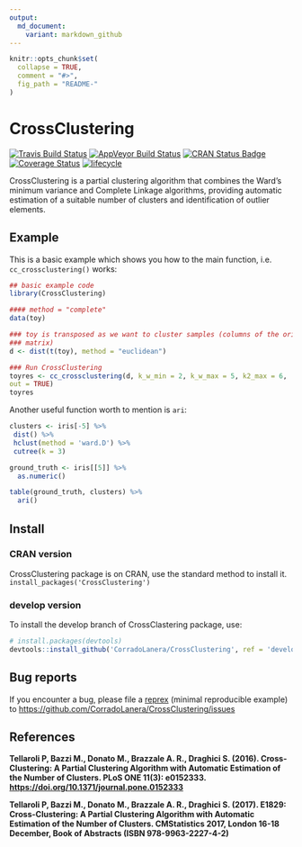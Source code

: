 ```yaml
---
output:
  md_document:
    variant: markdown_github
---
```


<!-- README.md is generated from README.Rmd. Please edit that file -->

```r
knitr::opts_chunk$set(
  collapse = TRUE,
  comment = "#>",
  fig_path = "README-"
)
```

# CrossClustering

[![Travis Build Status](https://travis-ci.org/CorradoLanera/CrossClustering.svg?branch=develop)](https://travis-ci.org/CorradoLanera/CrossClustering)
[![AppVeyor Build Status](https://ci.appveyor.com/api/projects/status/github/CorradoLanera/CrossClustering?branch=develop&svg=true)](https://ci.appveyor.com/project/CorradoLanera/CrossClustering)
[![CRAN Status Badge](http://www.r-pkg.org/badges/version/CrossClustering)](https://CRAN.R-project.org/package=CrossClustering)
[![Coverage Status](https://codecov.io/gh/CorradoLanera/CrossClustering/branch/develop/graph/badge.svg)](https://codecov.io/gh/CorradoLanera/CrossClustering?branch=develop)
[![lifecycle](https://img.shields.io/badge/lifecycle-stable-brightgreen.svg)](https://www.tidyverse.org/lifecycle/#stable)

CrossClustering is a partial clustering algorithm that combines the Ward's
minimum variance and Complete Linkage algorithms, providing automatic
estimation of a suitable number of clusters and identification of outlier
elements.

## Example

This is a basic example which shows you how to the main function, i.e. 
`cc_crossclustering()` works:

```r
## basic example code
library(CrossClustering)

#### method = "complete"
data(toy)

### toy is transposed as we want to cluster samples (columns of the original
### matrix)
d <- dist(t(toy), method = "euclidean")

### Run CrossClustering
toyres <- cc_crossclustering(d, k_w_min = 2, k_w_max = 5, k2_max = 6,
out = TRUE)
toyres
```

Another useful function worth to mention is `ari`:
```r
clusters <- iris[-5] %>%
 dist() %>%
 hclust(method = 'ward.D') %>%
 cutree(k = 3)

ground_truth <- iris[[5]] %>%
  as.numeric()

table(ground_truth, clusters) %>% 
  ari()
```


## Install
### CRAN version
CrossClustering package is on CRAN, use the standard method to install it.
`install_packages('CrossClustering')`

### develop version
To install the develop branch of CrossClastering package, use:
```r
# install.packages(devtools)
devtools::install_github('CorradoLanera/CrossClustering', ref = 'develop')
```


## Bug reports
If you encounter a bug, please file a
[reprex](https://github.com/tidyverse/reprex) (minimal reproducible example) to
<https://github.com/CorradoLanera/CrossClustering/issues>


## References

**Tellaroli P, Bazzi M., Donato M., Brazzale A. R., Draghici S. (2016).
Cross-Clustering: A Partial Clustering Algorithm with Automatic
Estimation of the Number of Clusters. PLoS ONE 11(3):   e0152333.
<https://doi.org/10.1371/journal.pone.0152333>**

**Tellaroli P, Bazzi M., Donato M., Brazzale A. R., Draghici S. (2017).
E1829: Cross-Clustering: A Partial Clustering Algorithm with Automatic
Estimation of the Number of Clusters. CMStatistics 2017, London 16-18
December, Book of Abstracts (ISBN 978-9963-2227-4-2)**


